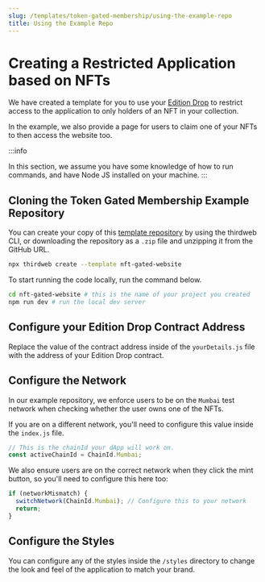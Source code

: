 ```yaml
---
slug: /templates/token-gated-membership/using-the-example-repo
title: Using the Example Repo
---
```


# Creating a Restricted Application based on NFTs

We have created a template for you to use your [Edition Drop](/pre-built-contracts/edition-drop) to restrict access to
the application to only holders of an NFT in your collection.

In the example, we also provide a page for users to claim one of your NFTs to then access the website too.

:::info

In this section, we assume you have some knowledge of how to run commands,
and have Node JS installed on your machine.
:::

## Cloning the Token Gated Membership Example Repository

You can create your copy of this [template repository](https://github.com/thirdweb-example/nft-gated-website)
by using the thirdweb CLI, or downloading the repository as a `.zip` file and unzipping it from the GitHub URL.

```bash
npx thirdweb create --template nft-gated-website
```

To start running the code locally, run the command below.

```bash npm2yarn
cd nft-gated-website # this is the name of your project you created
npm run dev # run the local dev server
```

## Configure your Edition Drop Contract Address

Replace the value of the contract address inside of the `yourDetails.js` file with the address of your Edition Drop contract.

## Configure the Network

In our example repository, we enforce users to be on the `Mumbai` test network when checking whether the user owns one of the NFTs.

If you are on a different network, you'll need to configure this value inside the `index.js` file.

```jsx
// This is the chainId your dApp will work on.
const activeChainId = ChainId.Mumbai;
```

We also ensure users are on the correct network when they click the mint button, so you'll need to configure this here too:

```jsx
if (networkMismatch) {
  switchNetwork(ChainId.Mumbai); // Configure this to your network
  return;
}
```

## Configure the Styles

You can configure any of the styles inside the `/styles` directory to change the look and feel of the
application to match your brand.
